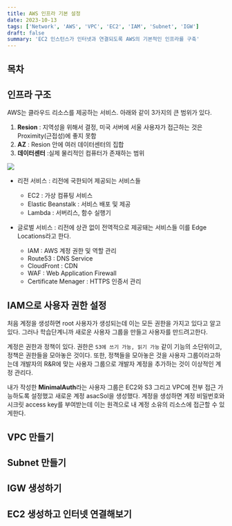 ```yaml
---
title: AWS 인프라 기본 설정
date: 2023-10-13
tags: ['Network', 'AWS', 'VPC', 'EC2', 'IAM', 'Subnet', 'IGW']
draft: false
summary: 'EC2 인스턴스가 인터넷과 연결되도록 AWS의 기본적인 인프라를 구축'
---
```


## 목차

<TOCInline toc={props.toc} exclude="목차" toHeading={2} />

## 인프라 구조

AWS는 클라우드 리소스를 제공하는 서비스. 아래와 같이 3가지의 큰 범위가 있다.

1. **Resion** : 지역성을 위해서 결정, 미국 서버에 서울 사용자가 접근하는 것은 Proximity(근접성)에 좋지 못함
2. **AZ** : Resion 안에 여러 데이터센터의 집합
3. **데이터센터** :실제 물리적인 컴퓨터가 존재하는 범위

<img src="/static/images/network/AWS_Resionpng.png" width={450} />

- 리전 서비스 : 리전에 국한되어 제공되는 서비스들

  - EC2 : 가상 컴퓨팅 서비스
  - Elastic Beanstalk : 서비스 배포 및 제공
  - Lambda : 서버리스, 함수 실행기

- 글로벌 서비스 : 리전에 상관 없이 전역적으로 제공돼는 서비스들 이를 Edge Locations라고 한다.
  - IAM : AWS 계정 권한 및 역할 관리
  - Route53 : DNS Service
  - CloudFront : CDN
  - WAF : Web Application Firewall
  - Certificate Menager : HTTPS 인증서 관리

## IAM으로 사용자 권한 설정

처음 계정을 생성하면 root 사용자가 생성되는데 이는 모든 권한을 가지고 있다고 알고 있다.
그러나 학습단계니까 새로운 사용자 그룹을 만들고 사용자를 만드려고한다.

계정은 권한과 정책이 있다. 권한은 `S3에 쓰기 가능, 읽기 가능` 같이 기능의 소단위이고, 정책은 권한들을 모아놓은 것이다. 또한, 정책들을 모아놓은 것을 사용자 그룹이라고하는데
개발자의 R&R에 맞는 사용자 그룹으로 개발자 계정을 추가하는 것이 이상적인 계정 관리다.

내가 작성한 **MinimalAuth**라는 사용자 그룹은 EC2와 S3 그리고 VPC에 전부 접근 가능하도록 설정했고 새로운 계정 asacSol을 생성했다.
계정을 생성하면 계정 비밀번호와 시크릿 access key를 부여받는데 이는 원격으로 내 계정 소유의 리소스에 접근할 수 있게한다.

## VPC 만들기

## Subnet 만들기

## IGW 생성하기

## EC2 생성하고 인터넷 연결해보기

